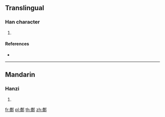 {{character info/new}}
==Translingual==

===Han character===
{{Han char|rn=163|rad=邑|as=12|sn=15|four=57227|canj=LCNL}}

# {{defn|Han|sort=邑12}}

====References====
* {{Han ref|kx=1277.180|dkj=39635|dj=1777.040|hdz=63799.050|uh=912A|ud=37162|bh=E857|bd=59479}}

----

==Mandarin==

===Hanzi===
{{cmn-hanzi|pin=[[bì]] ([[bi4]]), [[zēng]] ([[zeng1]])|wg=pi<sup>4</sup>, tseng<sup>1</sup>}}

# {{defn|lang=cmn|sort=邑12}}

[[fr:鄪]]
[[pl:鄪]]
[[th:鄪]]
[[zh:鄪]]